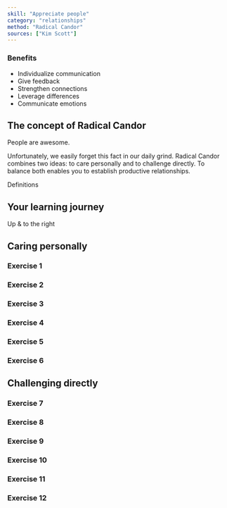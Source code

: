 ```yaml
---
skill: "Appreciate people"
category: "relationships"
method: "Radical Candor"
sources: ["Kim Scott"]
---
```


### Benefits

- Individualize communication
- Give feedback
- Strengthen connections
- Leverage differences
- Communicate emotions

## The concept of Radical Candor

People are awesome.

Unfortunately, we easily forget this fact in our daily grind.
Radical Candor combines two ideas: to care personally and to challenge directly.
To balance both enables you to establish productive relationships.

<div className="bordered-blue">

Definitions

</div>

## Your learning journey

Up & to the right

## Caring personally

### Exercise 1

### Exercise 2

### Exercise 3

### Exercise 4

### Exercise 5

### Exercise 6

## Challenging directly

### Exercise 7

### Exercise 8

### Exercise 9

### Exercise 10

### Exercise 11

### Exercise 12

